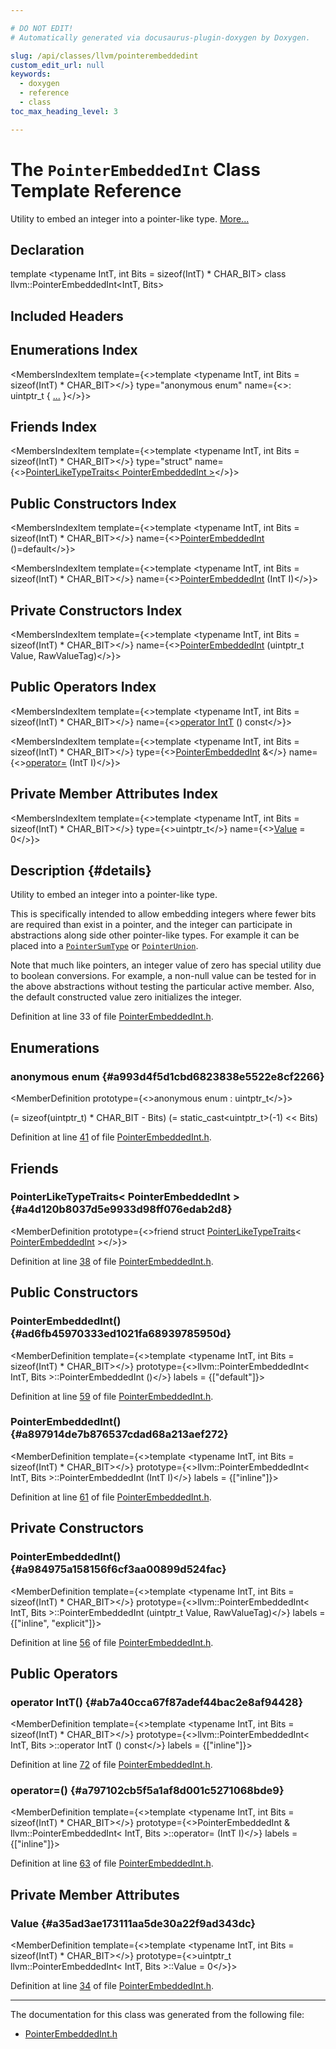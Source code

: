 ```yaml
---

# DO NOT EDIT!
# Automatically generated via docusaurus-plugin-doxygen by Doxygen.

slug: /api/classes/llvm/pointerembeddedint
custom_edit_url: null
keywords:
  - doxygen
  - reference
  - class
toc_max_heading_level: 3

---
```





# The `PointerEmbeddedInt` Class Template Reference

<DoxygenPage pluginConfig={pluginConfig}>

Utility to embed an integer into a pointer-like type. <a href="#details">More...</a>

## Declaration

<CodeBlock>template &lt;typename IntT, int Bits = sizeof(IntT) &#42; CHAR&#95;BIT&gt;
class llvm::PointerEmbeddedInt&lt;IntT, Bits&gt;</CodeBlock>

## Included Headers

<IncludesList>
<IncludesListItem
  filePath="llvm/ADT/PointerEmbeddedInt.h"
  permalink="/docs/api/files/include/include/llvm/include/llvm/adt/pointerembeddedint-h"
  isLocal="true" />
</IncludesList>

## Enumerations Index

<MembersIndex>

<MembersIndexItem
  template={<>template &lt;typename IntT, int Bits = sizeof(IntT) &#42; CHAR&#95;BIT&gt;</>}
  type="anonymous enum"
  name={<>: uintptr&#95;t &#123; <a href="#a993d4f5d1cbd6823838e5522e8cf2266">...</a> &#125;</>}>
</MembersIndexItem>

</MembersIndex>

## Friends Index

<MembersIndex>

<MembersIndexItem
  template={<>template &lt;typename IntT, int Bits = sizeof(IntT) &#42; CHAR&#95;BIT&gt;</>}
  type="struct"
  name={<><a href="#a4d120b8037d5e9933d98ff076edab2d8">PointerLikeTypeTraits&lt; PointerEmbeddedInt &gt;</a></>}>
</MembersIndexItem>

</MembersIndex>

## Public Constructors Index

<MembersIndex>

<MembersIndexItem
  template={<>template &lt;typename IntT, int Bits = sizeof(IntT) &#42; CHAR&#95;BIT&gt;</>}
  name={<><a href="#ad6fb45970333ed1021fa68939785950d">PointerEmbeddedInt</a> ()=default</>}>
</MembersIndexItem>

<MembersIndexItem
  template={<>template &lt;typename IntT, int Bits = sizeof(IntT) &#42; CHAR&#95;BIT&gt;</>}
  name={<><a href="#a897914de7b876537cdad68a213aef272">PointerEmbeddedInt</a> (IntT I)</>}>
</MembersIndexItem>

</MembersIndex>

## Private Constructors Index

<MembersIndex>

<MembersIndexItem
  template={<>template &lt;typename IntT, int Bits = sizeof(IntT) &#42; CHAR&#95;BIT&gt;</>}
  name={<><a href="#a984975a158156f6cf3aa00899d524fac">PointerEmbeddedInt</a> (uintptr&#95;t Value, RawValueTag)</>}>
</MembersIndexItem>

</MembersIndex>

## Public Operators Index

<MembersIndex>

<MembersIndexItem
  template={<>template &lt;typename IntT, int Bits = sizeof(IntT) &#42; CHAR&#95;BIT&gt;</>}
  name={<><a href="#ab7a40cca67f87adef44bac2e8af94428">operator IntT</a> () const</>}>
</MembersIndexItem>

<MembersIndexItem
  template={<>template &lt;typename IntT, int Bits = sizeof(IntT) &#42; CHAR&#95;BIT&gt;</>}
  type={<><a href="/docs/api/classes/llvm/pointerembeddedint">PointerEmbeddedInt</a> &amp;</>}
  name={<><a href="#a797102cb5f5a1af8d001c5271068bde9">operator=</a> (IntT I)</>}>
</MembersIndexItem>

</MembersIndex>

## Private Member Attributes Index

<MembersIndex>

<MembersIndexItem
  template={<>template &lt;typename IntT, int Bits = sizeof(IntT) &#42; CHAR&#95;BIT&gt;</>}
  type={<>uintptr&#95;t</>}
  name={<><a href="#a35ad3ae173111aa5de30a22f9ad343dc">Value</a> = 0</>}>
</MembersIndexItem>

</MembersIndex>

## Description {#details}

Utility to embed an integer into a pointer-like type.

This is specifically intended to allow embedding integers where fewer bits are required than exist in a pointer, and the integer can participate in abstractions along side other pointer-like types. For example it can be placed into a <code><a href="/docs/api/classes/llvm/pointersumtype">PointerSumType</a></code> or <code><a href="/docs/api/classes/llvm/pointerunion">PointerUnion</a></code>.

Note that much like pointers, an integer value of zero has special utility due to boolean conversions. For example, a non-null value can be tested for in the above abstractions without testing the particular active member. Also, the default constructed value zero initializes the integer.

Definition at line 33 of file <a href="/docs/api/files/include/include/llvm/include/llvm/adt/pointerembeddedint-h">PointerEmbeddedInt.h</a>.

<SectionDefinition>

## Enumerations

### anonymous enum  {#a993d4f5d1cbd6823838e5522e8cf2266}

<MemberDefinition
  prototype={<>anonymous enum : uintptr&#95;t</>}>

<EnumerationList title="Enumeration values">

<Link id="a993d4f5d1cbd6823838e5522e8cf2266af60f47ae7d04da8544f32b8a73019994" />
<EnumerationListItem name="Shift">
 (= sizeof(uintptr&#95;t) &#42; CHAR&#95;BIT - Bits)
</EnumerationListItem>

<Link id="a993d4f5d1cbd6823838e5522e8cf2266ac16c90832f1bc5cdfae044b0416fc9dd" />
<EnumerationListItem name="Mask">
 (= static&#95;cast&lt;uintptr&#95;t&gt;(-1) &lt;&lt; Bits)
</EnumerationListItem>

</EnumerationList>

Definition at line <a href="/docs/api/files/include/include/llvm/include/llvm/adt/pointerembeddedint-h/#l00041">41</a> of file <a href="/docs/api/files/include/include/llvm/include/llvm/adt/pointerembeddedint-h">PointerEmbeddedInt.h</a>.
</MemberDefinition>

</SectionDefinition>

<SectionDefinition>

## Friends

### PointerLikeTypeTraits&lt; PointerEmbeddedInt &gt; {#a4d120b8037d5e9933d98ff076edab2d8}

<MemberDefinition
  prototype={<>friend struct <a href="/docs/api/structs/llvm/pointerliketypetraits">PointerLikeTypeTraits</a>&lt; <a href="/docs/api/classes/llvm/pointerembeddedint">PointerEmbeddedInt</a> &gt;</>}>

Definition at line <a href="/docs/api/files/include/include/llvm/include/llvm/adt/pointerembeddedint-h/#l00038">38</a> of file <a href="/docs/api/files/include/include/llvm/include/llvm/adt/pointerembeddedint-h">PointerEmbeddedInt.h</a>.
</MemberDefinition>

</SectionDefinition>

<SectionDefinition>

## Public Constructors

### PointerEmbeddedInt() {#ad6fb45970333ed1021fa68939785950d}

<MemberDefinition
  template={<>template &lt;typename IntT, int Bits = sizeof(IntT) &#42; CHAR&#95;BIT&gt;</>}
  prototype={<>llvm::PointerEmbeddedInt&lt; IntT, Bits &gt;::PointerEmbeddedInt ()</>}
  labels = {["default"]}>

Definition at line <a href="/docs/api/files/include/include/llvm/include/llvm/adt/pointerembeddedint-h/#l00059">59</a> of file <a href="/docs/api/files/include/include/llvm/include/llvm/adt/pointerembeddedint-h">PointerEmbeddedInt.h</a>.
</MemberDefinition>

### PointerEmbeddedInt() {#a897914de7b876537cdad68a213aef272}

<MemberDefinition
  template={<>template &lt;typename IntT, int Bits = sizeof(IntT) &#42; CHAR&#95;BIT&gt;</>}
  prototype={<>llvm::PointerEmbeddedInt&lt; IntT, Bits &gt;::PointerEmbeddedInt (IntT I)</>}
  labels = {["inline"]}>

Definition at line <a href="/docs/api/files/include/include/llvm/include/llvm/adt/pointerembeddedint-h/#l00061">61</a> of file <a href="/docs/api/files/include/include/llvm/include/llvm/adt/pointerembeddedint-h">PointerEmbeddedInt.h</a>.
</MemberDefinition>

</SectionDefinition>

<SectionDefinition>

## Private Constructors

### PointerEmbeddedInt() {#a984975a158156f6cf3aa00899d524fac}

<MemberDefinition
  template={<>template &lt;typename IntT, int Bits = sizeof(IntT) &#42; CHAR&#95;BIT&gt;</>}
  prototype={<>llvm::PointerEmbeddedInt&lt; IntT, Bits &gt;::PointerEmbeddedInt (uintptr&#95;t Value, RawValueTag)</>}
  labels = {["inline", "explicit"]}>

Definition at line <a href="/docs/api/files/include/include/llvm/include/llvm/adt/pointerembeddedint-h/#l00056">56</a> of file <a href="/docs/api/files/include/include/llvm/include/llvm/adt/pointerembeddedint-h">PointerEmbeddedInt.h</a>.
</MemberDefinition>

</SectionDefinition>

<SectionDefinition>

## Public Operators

### operator IntT() {#ab7a40cca67f87adef44bac2e8af94428}

<MemberDefinition
  template={<>template &lt;typename IntT, int Bits = sizeof(IntT) &#42; CHAR&#95;BIT&gt;</>}
  prototype={<>llvm::PointerEmbeddedInt&lt; IntT, Bits &gt;::operator IntT () const</>}
  labels = {["inline"]}>

Definition at line <a href="/docs/api/files/include/include/llvm/include/llvm/adt/pointerembeddedint-h/#l00072">72</a> of file <a href="/docs/api/files/include/include/llvm/include/llvm/adt/pointerembeddedint-h">PointerEmbeddedInt.h</a>.
</MemberDefinition>

### operator=() {#a797102cb5f5a1af8d001c5271068bde9}

<MemberDefinition
  template={<>template &lt;typename IntT, int Bits = sizeof(IntT) &#42; CHAR&#95;BIT&gt;</>}
  prototype={<>PointerEmbeddedInt &amp; llvm::PointerEmbeddedInt&lt; IntT, Bits &gt;::operator= (IntT I)</>}
  labels = {["inline"]}>

Definition at line <a href="/docs/api/files/include/include/llvm/include/llvm/adt/pointerembeddedint-h/#l00063">63</a> of file <a href="/docs/api/files/include/include/llvm/include/llvm/adt/pointerembeddedint-h">PointerEmbeddedInt.h</a>.
</MemberDefinition>

</SectionDefinition>

<SectionDefinition>

## Private Member Attributes

### Value {#a35ad3ae173111aa5de30a22f9ad343dc}

<MemberDefinition
  template={<>template &lt;typename IntT, int Bits = sizeof(IntT) &#42; CHAR&#95;BIT&gt;</>}
  prototype={<>uintptr&#95;t llvm::PointerEmbeddedInt&lt; IntT, Bits &gt;::Value = 0</>}>

Definition at line <a href="/docs/api/files/include/include/llvm/include/llvm/adt/pointerembeddedint-h/#l00034">34</a> of file <a href="/docs/api/files/include/include/llvm/include/llvm/adt/pointerembeddedint-h">PointerEmbeddedInt.h</a>.
</MemberDefinition>

</SectionDefinition>

<hr/>

The documentation for this class was generated from the following file:

<ul>
<li><a href="/docs/api/files/include/include/llvm/include/llvm/adt/pointerembeddedint-h">PointerEmbeddedInt.h</a></li>
</ul>

</DoxygenPage>

